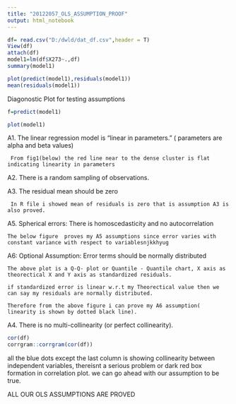 ---
title: "20122057_OLS_ASSUMPTION_PROOF"
output: html_notebook
---



```{r}
df= read.csv("D:/dwld/dat_df.csv",header = T)
View(df)
attach(df)
model1=lm(df$X273~.,df)
summary(model1)
```

```{r}
plot(predict(model1),residuals(model1))
mean(residuals(model1))

```

Diagonostic Plot for testing assumptions


```{r}
f=predict(model1)

plot(model1)
```

A1. The linear regression model is “linear in parameters.” ( parameters are alpha and beta values)

     From fig1(below) the red line near to the dense cluster is flat indicating linearity in parameters

A2. There is a random sampling of observations.
     
     
   

A3. The residual mean should be zero
    
     In R file i showed mean of residuals is zero that is assumption A3 is also proved.


 



A5. Spherical errors: There is homoscedasticity and no autocorrelation

    The below figure  proves my A5 assumptions since error varies with constant variance with respect to variablesnjkkhyug

A6: Optional Assumption: Error terms should be normally distributed


    The above plot is a Q-Q- plot or Quantile - Quantile chart, X axis as theorectical X and Y axis as standardized residuals.

    if standardized error is linear w.r.t my Theorectical value then we can say my residuals are normally distributed.

    Therefore from the above figure i can prove my A6 assumption( linearity is shown by dotted black line).



A4. There is no multi-collinearity (or perfect collinearity).

```{r}
cor(df)
corrgram::corrgram(cor(df))
```

all the blue dots except the last column is showing collinearity between independent variables, thereisnt a serious problem or dark red box formation in correlation plot.
we can go ahead with our assumption to be true.



ALL OUR OLS ASSUMPTIONS ARE PROVED
```{r}

```


